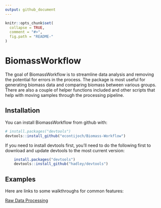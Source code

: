 ```yaml
---
output: github_document
---
```


<!-- README.md is generated from README.Rmd. Please edit that file -->

```r
knitr::opts_chunk$set(
  collapse = TRUE,
  comment = "#>",
  fig.path = "README-"
)
```

# BiomassWorkflow

The goal of BiomassWorkflow is to streamline data analysis and removing the potential for errors in the process. The package is most useful for generating biomass data and comparing biomass between various groups. There are also a couple of helper functions included and other scripts that help with moving samples through the processing pipeline.

## Installation

You can install BiomassWorkflow from github with:

```r
# install.packages("devtools")
devtools::install_github("econtijoch/Biomass-Workflow")
```

If you need to install devtools first, you'll need to do the following first to download and update devtools to the most current version:

```r
	install.packages("devtools")
	devtools::install_github("hadley/devtools")
```

## Examples

Here are links to some walkthroughs for common features:

[Raw Data Processing](www.eduardocontijoch.com/Projects/Biomass-Workflow/Vignettes/raw-data-processing.html)